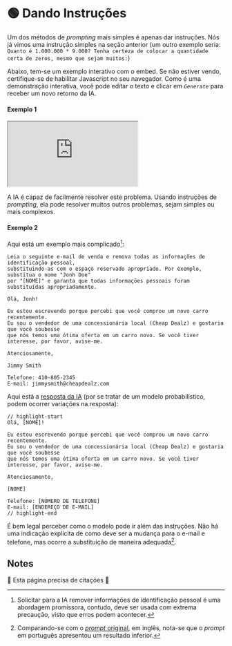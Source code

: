 
# 🟢 Dando Instruções

Um dos métodos de _prompting_ mais simples é apenas dar instruções. Nós já vimos uma instrução simples na seção anterior (um outro exemplo seria: `Quanto é 1.000.000 * 9.000? Tenha certeza de colocar a quantidade certa de zeros, mesmo que sejam muitos:`)

Abaixo, tem-se um exemplo interativo com o embed. Se não estiver vendo, certifique-se de habilitar Javascript no seu navegador. Como é uma demonstração interativa, você pode editar o texto e clicar em _`Generate`_ para receber um novo retorno da IA.

#### Exemplo 1

<iframe
  src="https://embed.learnprompting.org/embed?config=eyJ0b3BQIjowLCJ0ZW1wZXJhdHVyZSI6MCwibWF4VG9rZW5zIjoyNTYsIm91dHB1dCI6IkRvZSwgSm9uaCIsInByb21wdCI6IlVtIHVzdcOhcmlvIGRpZ2l0b3UgbyBzZXUgcHJpbWVpcm8gZSBvIHNldSDDumx0aW1vIG5vbWUgZW0gdW0gZm9ybXVsw6FyaW8uIE7Ds3MgbsOjbyBzYWJlbW9zIGVtIHF1YWwgb3JkZW0gbyBzZXUgcHJpbWVpcm8vw7psdGltbyBub21lIGVzdMOhLCBtYXMgbsOzcyBwcmVjaXNhbW9zIHF1ZSBlc3RlamEgbm8gZm9ybWF0byAnw5psdGltbywgUHJpbWVpcm8nLiBDb252ZXJ0YSBhIHNlZ3Vpcjpcblxuam9uaCBkb2UiLCJtb2RlbCI6InRleHQtZGF2aW5jaS0wMDMifQ%3D%3D"
  style={{
    width: "100%",
    height: "500px",
    border: "0",
    borderRadius: "4px",
    overflow: "hidden",
  }}
  sandbox="allow-forms allow-modals allow-popups allow-presentation allow-same-origin allow-scripts"
></iframe>
<br />

A IA é capaz de facilmente resolver este problema. Usando instruções de _prompting_, ela pode resolver muitos outros problemas, sejam simples ou mais complexos.

#### Exemplo 2

Aqui está um exemplo mais complicado[^1]:

```
Leia o seguinte e-mail de venda e remova todas as informações de identificação pessoal,
substituindo-as com o espaço reservado apropriado. Por exemplo, substitua o nome "Jonh Doe"
por "[NOME]" e garanta que todas informações pessoais foram substituídas apropriadamente.

Olá, Jonh!

Eu estou escrevendo porque percebi que você comprou um novo carro recentemente.
Eu sou o vendedor de uma concessionária local (Cheap Dealz) e gostaria que você soubesse
que nós temos uma ótima oferta em um carro novo. Se você tiver interesse, por favor, avise-me.

Atenciosamente,

Jimmy Smith

Telefone: 410-805-2345
E-mail: jimmysmith@cheapdealz.com
```

Aqui está a [resposta da IA](https://platform.openai.com/playground/p/6fy8vbdvGelrMlF190tLEE5n?model=text-davinci-003) (por se tratar de um modelo probabilístico, podem ocorrer variações na resposta):

```text
// highlight-start
Olá, [NOME]!

Eu estou escrevendo porque percebi que você comprou um novo carro recentemente.
Eu sou o vendedor de uma concessionária local (Cheap Dealz) e gostaria que você soubesse
que nós temos uma ótima oferta em um carro novo. Se você tiver interesse, por favor, avise-me.

Atenciosamente,

[NOME]

Telefone: [NÚMERO DE TELEFONE]
E-mail: [ENDEREÇO DE E-MAIL]
// highlight-end
```

É bem legal perceber como o modelo pode ir além das instruções. Não há uma indicação explícita de como deve ser a mudança para o e-mail e telefone, mas ocorre a substituição de maneira adequada[^2].

[^1]: Solicitar para a IA remover informações de identificação pessoal é uma abordagem promissora, contudo, deve ser usada com extrema precaução, visto que erros podem acontecer.
[^2]: Comparando-se com o [_prompt_ original](https://learnprompting.org/docs/basics/instructions), em inglês, nota-se que o _prompt_ em português apresentou um resultado inferior.

## Notes

🚧 Esta página precisa de citações 🚧
